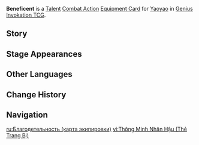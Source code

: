 {{About|the [[Genius Invokation TCG]] Equipment Card|[[Yaoyao]]'s [[Constellation|6th Constellation]]|Beneficent}}
{{Genius Invokation TCG Infobox
|title     = Beneficent
|id        = 217041
|image     = Beneficent Equipment Card.png
|type      = Equipment Card
|group     = Talent;Combat Action
|character = Yaoyao
|skill     = Raphanus Sky Cluster
|effect    = '''Combat Action''': When your active character is '''Yaoyao''', equip this card.<br>After Yaoyao equips this card, immediately use '''[[Raphanus Sky Cluster (Character Card Skill)|Raphanus Sky Cluster]]''' once.<br>When '''Yuegui: Throwing Mode''' is created by your Yaoyao, who has this card equipped, and it has only 1 '''Usage(s)''' remaining, it deals +1 DMG and healing is increased by 1.
|matching  = 3
|element   = Dendro
|source1   = Achieve victory within 6 Rounds in [[Genius Invokation TCG/Stage/Yaoyao/Friendly Fracas|Friendly Fracas (Yaoyao)]]
|source2   = Win with less than 2 characters defeated in [[Genius Invokation TCG/Stage/Yaoyao/Friendly Fracas|Friendly Fracas (Yaoyao)]]
}}
'''Beneficent''' is a [[Talent Card|Talent]] [[Combat Action Card|Combat Action]] [[Equipment Card]] for [[Yaoyao (Character Card)|Yaoyao]] in [[Genius Invokation TCG]].

==Story==
{{Description|"Pain, pain, go away!"|title=Yaoyao: Beneficent}}

==Stage Appearances==
{{Genius Invokation TCG Stage Appearances}}

==Other Languages==
{{Other Languages|Transclude=Beneficent}}

==Change History==
{{Change History|4.1}}

==Navigation==
{{Genius Invokation TCG Navbox|Equipment Card}}

[[ru:Благодетельность (карта экипировки)]]
[[vi:Thông Minh Nhân Hậu (Thẻ Trang Bị)]]